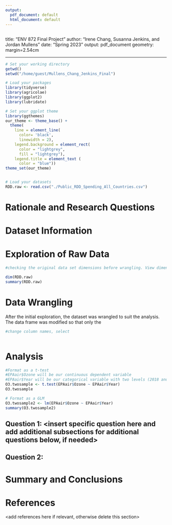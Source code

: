 ```yaml
---
output:
  pdf_document: default
  html_document: default
---
```

\newpage
---
title: "ENV 872 Final Project"
author: "Irene Chang, Susanna Jenkins, and Jordan Mullens"
date: "Spring 2023"
output: pdf_document
geometry: margin=2.54cm

---
\newpage
\tableofcontents 
\newpage
\listoftables 
\newpage
\listoffigures 
\newpage

```r
# Set your working directory
getwd()
setwd("/home/guest/Mullens_Chang_Jenkins_Final")

# Load your packages
library(tidyverse)
library(agricolae)
library(ggplot2)
library(lubridate)

# Set your ggplot theme
library(ggthemes)
our_theme <- theme_base() +
  theme(
    line = element_line(
      color= 'black',
      linewidth = 2),
    legend.background = element_rect(
      color = "lightgrey",
      fill = "lightgrey"),
    legend.title = element_text (
      color = "blue"))
theme_set(our_theme)


# Load your datasets
RDD.raw <- read.csv("./Public_RDD_Spending_All_Countries.csv")


```


# Rationale and Research Questions



\newpage

# Dataset Information



\newpage

# Exploration of Raw Data 

```r
#checking the original data set dimensions before wrangling. View dimensions, cloumn names, variable type, and head of each column.

dim(RDD.raw)
summary(RDD.raw)


```

# Data Wrangling
After the initial exploration, the dataset was wrangled to suit the analysis. The data frame was modified so that only the

```r
#change column names, select 



```


\newpage

# Analysis

```r
#Format as a t-test
#EPAair$Ozone will be our continuous dependent variable
#EPAair$Year will be our categorical variable with two levels (2018 and 2019)
O3.twosample <- t.test(EPAair$Ozone ~ EPAair$Year)
O3.twosample

# Format as a GLM
O3.twosample2 <- lm(EPAair$Ozone ~ EPAair$Year)
summary(O3.twosample2)

```



## Question 1: <insert specific question here and add additional subsections for additional questions below, if needed>

## Question 2: 




\newpage

# Summary and Conclusions


\newpage

# References
<add references here if relevant, otherwise delete this section> 
